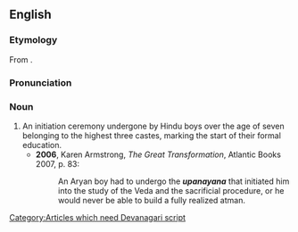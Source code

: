 ==English==
{{wikipedia}}
===Etymology===
From {{Skr.}}. [[Category:Articles which need Devanagari script]]

===Pronunciation===
{{IPA|/uːpəˈnɑːjənə/}}

===Noun===
{{en-noun}}

# An initiation ceremony undergone by Hindu boys over the age of seven belonging to the highest three castes, marking the start of their formal education.
#*'''2006''', Karen Armstrong, ''The Great Transformation'', Atlantic Books 2007, p. 83:
#*:An Aryan boy had to undergo the '''''upanayana''''' that initiated him into the study of the Veda and the sacrificial procedure, or he would never be able to build a fully realized atman.